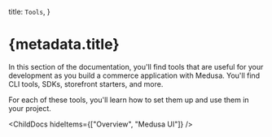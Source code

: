 
  title: `Tools`,
}

# {metadata.title}

In this section of the documentation, you'll find tools that are useful for your development as you build a commerce application with Medusa. You'll find CLI tools, SDKs, storefront starters, and more.

For each of these tools, you'll learn how to set them up and use them in your project.

<ChildDocs hideItems={["Overview", "Medusa UI"]} />